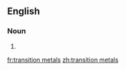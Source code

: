 ==English==

===Noun===
{{head|en|plural}}

# {{plural of|transition metal|lang=en|nocat=1}}

[[fr:transition metals]]
[[zh:transition metals]]